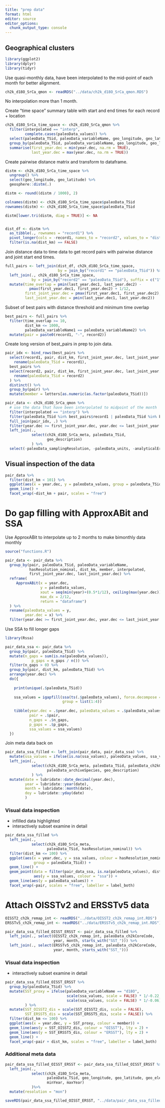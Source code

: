 ```yaml
---
title: "prep data"
format: html
editor: source
editor_options: 
  chunk_output_type: console
---
```


## Geographical clusters
```r
library(ggplot2)
library(dplyr)
library(tidyr)
```

Use quasi-monthly data, have been interpolated to the mid-point of each month for better alignment. 

```r
ch2k_d18O_SrCa_qmon <- readRDS("../data/ch2k_d18O_SrCa_qmon.RDS")
```


No interpolation more than 1 month. 

Create "time space" summary table with start and end times for each record + location

```r
ch2k_d18O_SrCa_time_space <- ch2k_d18O_SrCa_qmon %>% 
  filter(interpolated == "interp", 
         complete.cases(paleoData_values)) %>% 
  select(paleoData_TSid, paleoData_variableName, geo_longitude, geo_latitude, year.dec) %>% 
  group_by(paleoData_TSid, paleoData_variableName, geo_longitude, geo_latitude) %>% 
  summarise(first_year.dec = min(year.dec, na.rm = TRUE), 
            last_year.dec = max(year.dec, na.rm = TRUE))
```

Create pairwise distance matrix and transform to dataframe. 

```r
distm <- ch2k_d18O_SrCa_time_space %>% 
  ungroup() %>% 
  select(geo_longitude, geo_latitude) %>% 
  geosphere::distm(.) 

distm <- round((distm / 1000), 2)

colnames(distm) <- ch2k_d18O_SrCa_time_space$paleoData_TSid
rownames(distm) <- ch2k_d18O_SrCa_time_space$paleoData_TSid

distm[lower.tri(distm, diag = TRUE)] <- NA


dist_df <- distm %>% 
  as_tibble(., rownames = "record1") %>% 
  pivot_longer(cols = -record1, names_to = "record2", values_to = "dist_km") %>% 
  filter(is.na(dist_km) == FALSE)
```


Join distance data to time data to get record pairs with pairwise distance and joint start end times.

```r
full_pairs <- left_join(dist_df, ch2k_d18O_SrCa_time_space,
                        by = join_by("record1" == "paleoData_TSid")) %>% 
  left_join(., ch2k_d18O_SrCa_time_space,
            by = join_by("record2" == "paleoData_TSid"), suffix = c("1", "2")) %>% 
  mutate(time_overlap = pmin(last_year.dec1, last_year.dec2) - 
           pmax(first_year.dec1, first_year.dec2) + 1/12,
         first_joint_year.dec = pmax(first_year.dec1, first_year.dec2), 
         last_joint_year.dec = pmin(last_year.dec1, last_year.dec2))
```

Subset of best pairs with distance threshold and minimum time overlap

```r
best_pairs <- full_pairs %>% 
  filter(time_overlap >= 10, 
         dist_km <= 1000, 
         paleoData_variableName1 == paleoData_variableName2) %>% 
  mutate(pair = paste0(record1, "-", record2))
```


Create long version of best_pairs in prep to join data. 

```r
pair_idx <- bind_rows(best_pairs %>% 
  select(record1, pair, dist_km, first_joint_year.dec, last_joint_year.dec) %>% 
    rename(paleoData_TSid = record1),
  best_pairs %>% 
  select(record2, pair, dist_km, first_joint_year.dec, last_joint_year.dec)%>% 
    rename(paleoData_TSid = record2)
  ) %>% 
  distinct() %>% 
  group_by(pair) %>% 
  mutate(member = letters[as.numeric(as.factor(paleoData_TSid))])
```


```r
pair_data <- ch2k_d18O_SrCa_qmon %>%
  # use the data that have been interpolated to midpoint of the month
  filter(interpolated == "interp") %>% 
  filter(paleoData_TSid %in% best_pairs$record1 | paleoData_TSid %in% best_pairs$record2) %>% 
  full_join(pair_idx, .) %>% 
  filter(year.dec >= first_joint_year.dec, year.dec <= last_joint_year.dec) %>% 
  left_join(., 
            select(ch2k_d18O_SrCa_meta, paleoData_TSid,
                   geo_description)
            ) %>% 
  select(-paleoData_samplingResolution, -paleoData_units, -analyticalError)
```

## Visual inspection of the data

```r
pair_data %>%
  filter(dist_km < 101) %>% 
  ggplot(aes(x = year.dec, y = paleoData_values, group = paleoData_TSid, colour = member)) +
  geom_line() +
  facet_wrap(~dist_km + pair, scales = "free")
```

# Do gap filling with ApproxABit and SSA

Use ApproxABit to interpolate up to 2 months to make bimonthly data monthly

```r
source("functions.R")
```

```r
pair_data <- pair_data %>%  
  group_by(pair, paleoData_TSid, paleoData_variableName,
           hasResolution_nominal, dist_km, member, interpolated, 
           first_joint_year.dec, last_joint_year.dec) %>% 
  reframe(
     ApproxABit(x = year.dec,
                y = paleoData_values,
                xout = seq(min(year)+(0.5*1/12), ceiling(max(year.dec)), by = 1/12),
                max_dx = 2/12,
                return = "dataframe")
  ) %>% 
  rename(paleoData_values = y, 
         year.dec = x) %>% 
  filter(year.dec >= first_joint_year.dec, year.dec <= last_joint_year.dec)
```

Use SSA to fill longer gaps

```r
library(Rssa)
```

```r
pair_data_ssa <- pair_data %>% 
  group_by(pair, paleoData_TSid) %>% 
  mutate(n_gaps = sum(is.na(paleoData_values)),
            p_gaps = n_gaps / n()) %>% 
  filter(n_gaps > 0) %>% 
  group_by(pair, dist_km, paleoData_TSid) %>% 
  arrange(year.dec) %>% 
  do({
    
    print(unique(.$paleoData_TSid))
  
    ssa_values = igapfill(ssa(ts(.$paleoData_values), force.decompose = FALSE),
                          group = list(1:4))
    
    tibble(year.dec = .$year.dec, paleoData_values = .$paleoData_values,
           pair = .$pair,
           n_gaps = .$n_gaps,
           p_gaps = .$p_gaps,
           ssa_values = ssa_values)
  })
```

Join meta data back on

```r
pair_data_ssa_filled <- left_join(pair_data, pair_data_ssa) %>% 
  mutate(ssa_values = ifelse(is.na(ssa_values), paleoData_values, ssa_values)) %>% 
  left_join(., 
            select(ch2k_d18O_SrCa_meta, paleoData_TSid, paleoData_ch2kCoreCode,
                   paleoData_archiveSpecies, geo_description)
            ) %>%  
  mutate(date = lubridate::date_decimal(year.dec),
         year = lubridate::year(date),
         month = lubridate::month(date),
         doy = lubridate::yday(date)
         )
```

### Visual data inspection

- infilled data highlighted
- interactively subset examine in detail 

```r
pair_data_ssa_filled %>% 
  left_join(., 
            select(ch2k_d18O_SrCa_meta,
                   paleoData_TSid, hasResolution_nominal)) %>% 
  filter(dist_km <= 100) %>% 
  ggplot(aes(x = year.dec, y = ssa_values, colour = hasResolution_nominal,
             group = paleoData_TSid)) +
  geom_line() +
  geom_point(data = filter(pair_data_ssa, is.na(paleoData_values), dist_km <= 100),
             aes(y = ssa_values, colour = "ssa")) +
  geom_line(aes(y = paleoData_values)) +
  facet_wrap(~pair, scales = "free", labeller = label_both)
```


# Attach OISSTv2 and ERSSTv5 data

```r
OISST2_ch2k_remap_int <- readRDS("../data/OISST2_ch2k_remap_int.RDS")
ERSSTv5_ch2k_remap_int <- readRDS("../data/ERSSTv5_ch2k_remap_int.RDS")
```


```r
pair_data_ssa_filled_OISST_ERSST <- pair_data_ssa_filled %>% 
  left_join(., select(OISST2_ch2k_remap_int, paleoData_ch2kCoreCode,
                      year, month, starts_with("SST_"))) %>% 
  left_join(., select(ERSSTv5_ch2k_remap_int, paleoData_ch2kCoreCode,
                      year, month, starts_with("SST_")))
```

### Visual data inspection

- interactively subset examine in detail 

```r
pair_data_ssa_filled_OISST_ERSST %>% 
  group_by(paleoData_TSid) %>% 
  mutate(SST_proxy = ifelse(paleoData_variableName == "d18O", 
                            scale(ssa_values, scale = FALSE) * 1/-0.22,
                            scale(ssa_values, scale = FALSE) * 1/-0.06) 
         ) %>% 
  mutate(SST_OISST2_dis = scale(SST_OISST2_dis, scale = FALSE),
         SST_ERSST5_dis = scale(SST_ERSST5_dis, scale = FALSE)) %>% 
  filter(dist_km <= 100) %>% 
  ggplot(aes(x = year.dec, y = SST_proxy, colour = member)) +
  geom_line(aes(y = SST_OISST2_dis, colour = "OISST"), lty = 2) +
  geom_line(aes(y = SST_ERSST5_dis, colour = "ERSST"), lty = 2) +
  geom_line() +
  facet_wrap(~pair + dist_km, scales = "free", labeller = label_both)
```


### Additional meta data

```r
pair_data_ssa_filled_OISST_ERSST <- pair_data_ssa_filled_OISST_ERSST %>% 
  left_join(., 
            select(ch2k_d18O_SrCa_meta, 
                   paleoData_TSid, geo_longitude, geo_latitude, geo_elevation,
                   minYear, maxYear)
            )%>% 
  mutate(resolution = "mon")

```


```r
saveRDS(pair_data_ssa_filled_OISST_ERSST, "../data/pair_data_ssa_filled_OISST_ERSST.RDS")
```
